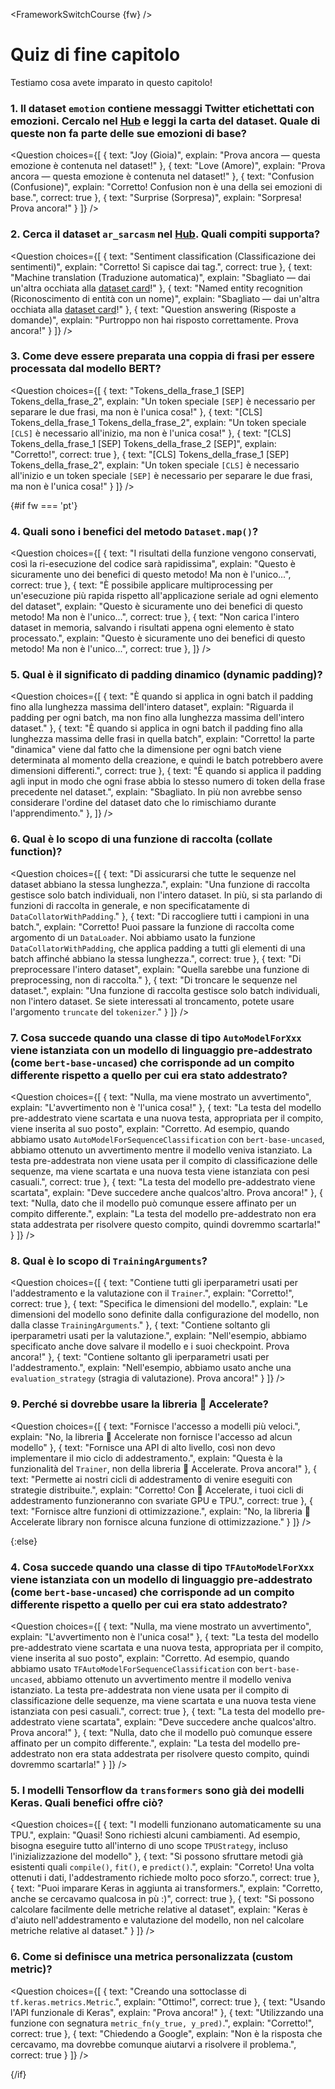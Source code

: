 <FrameworkSwitchCourse {fw} />

<!-- DISABLE-FRONTMATTER-SECTIONS -->

# Quiz di fine capitolo

Testiamo cosa avete imparato in questo capitolo!

### 1. Il dataset `emotion` contiene messaggi Twitter etichettati con emozioni. Cercalo nel [Hub](https://huggingface.co/datasets) e leggi la carta del dataset. Quale di queste non fa parte delle sue emozioni di base?

<Question
	choices={[
		{
			text: "Joy (Gioia)",
			explain: "Prova ancora — questa emozione è contenuta nel dataset!"
		},
		{
			text: "Love (Amore)",
			explain: "Prova ancora — questa emozione è contenuta nel dataset!"
		},
		{
			text: "Confusion (Confusione)",
			explain: "Corretto! Confusion non è una della sei emozioni di base.",
            correct: true
		},
        {
			text: "Surprise (Sorpresa)",
			explain: "Sorpresa! Prova ancora!"
		}
	]}
/>

### 2. Cerca il dataset `ar_sarcasm` nel [Hub](https://huggingface.co/datasets). Quali compiti supporta?

<Question
	choices={[
		{
			text: "Sentiment classification (Classificazione dei sentimenti)",
			explain: "Corretto! Si capisce dai tag.",
            correct: true
		},
		{
			text: "Machine translation (Traduzione automatica)",
			explain: "Sbagliato — dai un'altra occhiata alla <a href='https://huggingface.co/datasets/ar_sarcasm'>dataset card</a>!"
		},
		{
			text: "Named entity recognition (Riconoscimento di entità con un nome)",
			explain: "Sbagliato — dai un'altra occhiata alla <a href='https://huggingface.co/datasets/ar_sarcasm'>dataset card</a>!"
		},
        {
			text: "Question answering (Risposte a domande)",
			explain: "Purtroppo non hai risposto correttamente. Prova ancora!"
		}
	]}
/>

### 3. Come deve essere preparata una coppia di frasi per essere processata dal modello BERT?

<Question
	choices={[
		{
			text: "Tokens_della_frase_1 [SEP] Tokens_della_frase_2",
			explain: "Un token speciale <code>[SEP]</code> è necessario per separare le due frasi, ma non è l'unica cosa!"
		},
		{
			text: "[CLS] Tokens_della_frase_1 Tokens_della_frase_2",
			explain: "Un token speciale <code>[CLS]</code> è necessario all'inizio, ma non è l'unica cosa!"
		},
		{
			text: "[CLS] Tokens_della_frase_1 [SEP] Tokens_della_frase_2 [SEP]",
			explain: "Corretto!",
            correct: true
		},
        {
			text: "[CLS] Tokens_della_frase_1 [SEP] Tokens_della_frase_2",
			explain: "Un token speciale <code>[CLS]</code> è necessario all'inizio e un token speciale <code>[SEP]</code> è necessario per separare le due frasi, ma non è l'unica cosa!"
		}
	]}
/>

{#if fw === 'pt'}
### 4. Quali sono i benefici del metodo `Dataset.map()`?

<Question
	choices={[
		{
			text: "I risultati della funzione vengono conservati, così la ri-esecuzione del codice sarà rapidissima",
			explain: "Questo è sicuramente uno dei benefici di questo metodo! Ma non è l'unico...",
            correct: true
		},
		{
			text: "È possibile applicare multiprocessing per un'esecuzione più rapida rispetto all'applicazione seriale ad ogni elemento del dataset",
			explain: "Questo è sicuramente uno dei benefici di questo metodo! Ma non è l'unico...",
            correct: true
		},
		{
			text: "Non carica l'intero dataset in memoria, salvando i risultati appena ogni elemento è stato processato.",
			explain: "Questo è sicuramente uno dei benefici di questo metodo! Ma non è l'unico...",
            correct: true
		},
	]}
/>

### 5. Qual è il significato di padding dinamico (dynamic padding)?

<Question
	choices={[
		{
			text: "È quando si applica in ogni batch il padding fino alla lunghezza massima dell'intero dataset",
			explain: "Riguarda il padding per ogni batch, ma non fino alla lunghezza massima dell'intero dataset."
		},
		{
			text: "È quando si applica in ogni batch il padding fino alla lunghezza massima delle frasi in quella batch",
			explain: "Corretto! la parte \"dinamica\" viene dal fatto che la dimensione per ogni batch viene determinata al momento della creazione, e quindi le batch potrebbero avere dimensioni differenti.",
            correct: true
		},
		{
			text: "È quando si applica il padding agli input in modo che ogni frase abbia lo stesso numero di token della frase precedente nel dataset.",
			explain: "Sbagliato. In più non avrebbe senso considerare l'ordine del dataset dato che lo rimischiamo durante l'apprendimento."
		},
	]}
/>

### 6. Qual è lo scopo di una funzione di raccolta (collate function)?

<Question
	choices={[
		{
			text: "Di assicurarsi che tutte le sequenze nel dataset abbiano la stessa lunghezza.",
			explain: "Una funzione di raccolta gestisce solo batch individuali, non l'intero dataset. In più, si sta parlando di funzioni di raccolta in generale, e non specificatamente di <code>DataCollatorWithPadding</code>."
		},
		{
			text: "Di raccogliere tutti i campioni in una batch.",
			explain: "Corretto! Puoi passare la funzione di raccolta come argomento di un <code>DataLoader</code>. Noi abbiamo usato la funzione <code>DataCollatorWithPadding</code>, che applica padding a tutti gli elementi di una batch affinché abbiano la stessa lunghezza.",
            correct: true
		},
		{
			text: "Di preprocessare l'intero dataset",
			explain: "Quella sarebbe una funzione di preprocessing, non di raccolta."
		},
        {
			text: "Di troncare le sequenze nel dataset.",
			explain: "Una funzione di raccolta gestisce solo batch individuali, non l'intero dataset. Se siete interessati al troncamento, potete usare l'argomento <code>truncate</code> del <code>tokenizer</code>."
		}
	]}
/>

### 7. Cosa succede quando una classe di tipo `AutoModelForXxx` viene istanziata con un modello di linguaggio pre-addestrato (come `bert-base-uncased`) che corrisponde ad un compito differente rispetto a quello per cui era stato addestrato?

<Question
	choices={[
		{
			text: "Nulla, ma viene mostrato un avvertimento",
			explain: "L'avvertimento non è 'l'unica cosa!"
		},
		{
			text: "La testa del modello pre-addestrato viene scartata e una nuova testa, appropriata per il compito, viene inserita al suo posto",
			explain: "Corretto. Ad esempio, quando abbiamo usato <code>AutoModelForSequenceClassification</code> con <code>bert-base-uncased</code>, abbiamo ottenuto un avvertimento mentre il modello veniva istanziato. La testa pre-addestrata non viene usata per il compito di classificazione delle sequenze, ma viene scartata e una nuova testa viene istanziata con pesi casuali.",
            correct: true
		},
		{
			text: "La testa del modello pre-addestrato viene scartata",
			explain: "Deve succedere anche qualcos'altro. Prova ancora!"
		},
         	{
			text: "Nulla, dato che il modello può comunque essere affinato per un compito differente.",
			explain: "La testa del modello pre-addestrato non era stata addestrata per risolvere questo compito, quindi dovremmo scartarla!"
		}
	]}
/>

### 8. Qual è lo scopo di `TrainingArguments`?

<Question
	choices={[
		{
			text: "Contiene tutti gli iperparametri usati per l'addestramento e la valutazione con il <code>Trainer</code>.",
			explain: "Corretto!",
            correct: true
		},
		{
			text: "Specifica le dimensioni del modello.",
			explain: "Le dimensioni del modello sono definite dalla configurazione del modello, non dalla classe <code>TrainingArguments</code>."
		},
		{
			text: "Contiene soltanto gli iperparametri usati per la valutazione.",
			explain: "Nell'esempio, abbiamo specificato anche dove salvare il modello e i suoi checkpoint. Prova ancora!"
		},
        {
			text: "Contiene soltanto gli iperparametri usati per l'addestramento.",
			explain: "Nell'esempio, abbiamo usato anche una <code>evaluation_strategy</code> (stragia di valutazione). Prova ancora!"
		}
	]}
/>

### 9. Perché si dovrebbe usare la libreria 🤗 Accelerate?

<Question
	choices={[
		{
			text: "Fornisce l'accesso a modelli più veloci.",
			explain: "No, la libreria 🤗 Accelerate non fornisce l'accesso ad alcun modello"
		},
		{
			text: "Fornisce una API di alto livello, così non devo implementare il mio ciclo di addestramento.",
			explain: "Questa è la funzionalità del <code>Trainer</code>, non della libreria 🤗 Accelerate. Prova ancora!"
		},
		{
			text: "Permette ai nostri cicli di addestramento di venire eseguiti con strategie distribuite.",
			explain: "Corretto! Con 🤗 Accelerate, i tuoi cicli di addestramento funzioneranno con svariate GPU e TPU.",
            correct: true
		},
        {
			text: "Fornisce altre funzioni di ottimizzazione.",
			explain: "No, la libreria 🤗 Accelerate library non fornisce alcuna funzione di ottimizzazione."
		}
	]}
/>

{:else}
### 4. Cosa succede quando una classe di tipo `TFAutoModelForXxx` viene istanziata con un modello di linguaggio pre-addestrato (come `bert-base-uncased`) che corrisponde ad un compito differente rispetto a quello per cui era stato addestrato?

<Question
	choices={[
		{
			text: "Nulla, ma viene mostrato un avvertimento",
			explain: "L'avvertimento non è l'unica cosa!"
		},
		{
			text: "La testa del modello pre-addestrato viene scartata e una nuova testa, appropriata per il compito, viene inserita al suo posto",
			explain: "Corretto. Ad esempio, quando abbiamo usato <code>TFAutoModelForSequenceClassification</code> con <code>bert-base-uncased</code>, abbiamo ottenuto un avvertimento mentre il modello veniva istanziato. La testa pre-addestrata non viene usata per il compito di classificazione delle sequenze, ma viene scartata e una nuova testa viene istanziata con pesi casuali.",
            correct: true
		},
		{
			text: "La testa del modello pre-addestrato viene scartata",
			explain: "Deve succedere anche qualcos'altro. Prova ancora!"
		},
        {
			text: "Nulla, dato che il modello può comunque essere affinato per un compito differente.",
			explain: "La testa del modello pre-addestrato non era stata addestrata per risolvere questo compito, quindi dovremmo scartarla!"
		}
	]}
/>

### 5. I modelli Tensorflow da `transformers` sono già dei modelli Keras. Quali benefici offre ciò?

<Question
	choices={[
		{
			text: "I modelli funzionano automaticamente su una TPU.",
			explain: "Quasi! Sono richiesti alcuni cambiamenti. Ad esempio, bisogna eseguire tutto all'interno di uno scope <code>TPUStrategy</code>, incluso l'inizializzazione del modello"
		},
		{
			text: "Si possono sfruttare metodi già esistenti quali <code>compile()</code>, <code>fit()</code>, e <code>predict()</code>.",
			explain: "Correto! Una volta ottenuti i dati, l'addestramento richiede molto poco sforzo.",
            correct: true
		},
		{
			text: "Puoi imparare Keras in aggiunta ai transformers.",
			explain: "Corretto, anche se cercavamo qualcosa in pù :)",
			correct: true
		},
        {
			text: "Si possono calcolare facilmente delle metriche relative al dataset",
			explain: "Keras è d'aiuto nell'addestramento e valutazione del modello, non nel calcolare metriche relative al dataset."
		}
	]}
/>

### 6. Come si definisce una metrica personalizzata (custom metric)?

<Question
	choices={[
		{
			text: "Creando una sottoclasse di <code>tf.keras.metrics.Metric</code>.",
			explain: "Ottimo!",
			correct: true
		},
		{
			text: "Usando l'API funzionale di Keras",
			explain: "Prova ancora!"
		},
		{
			text: "Utilizzando una funzione con segnatura <code>metric_fn(y_true, y_pred)</code>.",
			explain: "Corretto!",
			correct: true
		},
        {
			text: "Chiedendo a Google",
			explain: "Non è la risposta che cercavamo, ma dovrebbe comunque aiutarvi a risolvere il problema.",
			correct: true
		}
	]}
/>

{/if}

